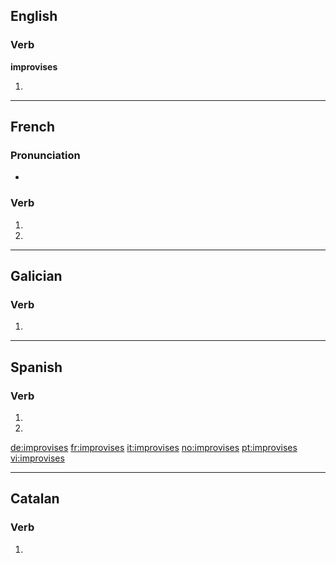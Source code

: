 {{also|improvisés}}
==English==

===Verb===
'''improvises'''

# {{third-person singular of|[[improvise]]}}

----

==French==

===Pronunciation===
* {{IPA|lang=fr|/ɛ̃.pʁɔ.viz/}}

===Verb===
{{fr-verb-form}}

# {{conjugation of|improviser||2|s|pres|ind|lang=fr}}
# {{conjugation of|improviser||2|s|pres|sub|lang=fr}}

----

==Galician==

===Verb===
{{gl-verb-form}}

# {{conjugation of|[[improvisar#Galician|improvisar]]||2|s|pres|sub}}

----

==Spanish==

===Verb===
{{es-verb-form|improvisar}}

# {{es-verb form of|ending=ar|mood=imperative|sense=negative|pers=2|formal=no|number=singular|[[improvisar]]}}
# {{es-verb form of|ending=ar|mood=subjunctive|tense=present|pers=2|formal=no|number=singular|[[improvisar]]}}

[[de:improvises]]
[[fr:improvises]]
[[it:improvises]]
[[no:improvises]]
[[pt:improvises]]
[[vi:improvises]]

----
==Catalan==
===Verb===
{{infl|ca|verb form}}

# {{ca-verb form of|p=2|n=sg|t=pres|m=ind|improvisar}}
{{rfc-auto}}